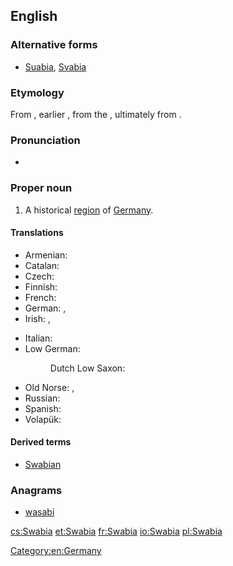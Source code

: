 ==English==
{{wikipedia}}

===Alternative forms===
* [[Suabia]], [[Svabia]] {{qualifier|dated}}

===Etymology===
From {{etyl|la|en}} {{term|Suabia|Suābia|lang=la}}, earlier {{term|Suēbia|lang=la}}, from the {{term|Suēbī|lang=la}}, ultimately from {{etyl|gem-pro|en}} {{m|gem-pro|*swēbaz}}.

===Pronunciation===
* {{IPA|/ˈsweɪbiə/|lang=en}}

===Proper noun===
{{en-proper noun}}

# {{context|historical|lang=en}} A historical [[region]] of [[Germany]].

====Translations====
{{trans-top|historical region of Germany}}
* Armenian: {{t|hy|Շվաբիա|sc=Armn}}
* Catalan: {{t|ca|Suàbia|f}}
* Czech: {{t+|cs|Švábsko|n}}
* Finnish: {{t|fi|Schwaben}}
* French: {{t+|fr|Souabe|f}}
* German: {{t+|de|Schwaben|n}}, {{t|de|Schwabenland|n}}
* Irish: {{t|ga|an Suáib|f}}, {{t|ga|an Sváib|f}}
{{trans-mid}}
* Italian: {{t|it|Svevia|f}}
* Low German:
*: Dutch Low Saxon: {{t|nds-nl|Swoaben}} {{qualifier|Gronings}}
* Old Norse: {{t|non|Sváfaland|n}}, {{t|non|Sváfi|m}}
* Russian: {{t|ru|Шва́бия|f|sc=Cyrl}}
* Spanish: {{t|es|Suabia|f}}
* Volapük: {{t+|vo|Jvabän}}
{{trans-bottom}}

====Derived terms====
* [[Swabian]]

===Anagrams===
* [[wasabi#English|wasabi]]

[[Category:en:Germany]]

[[cs:Swabia]]
[[et:Swabia]]
[[fr:Swabia]]
[[io:Swabia]]
[[pl:Swabia]]